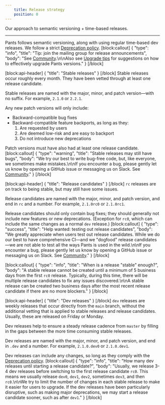 ```yaml
---
    title: Release strategy
    position: 0
---
```


Our approach to semantic versioning + time-based releases.

---

Pants follows semantic versioning, along with using regular time-based dev releases. We follow a strict [Deprecation policy](doc:deprecation-policy).
[block:callout]
{
  "type": "info",
  "title": "Tip: join the mailing group for release announcements",
  "body": "See [Community](doc:community).\n\nAlso see [Upgrade tips](doc:upgrade-tips) for suggestions on how to effectively upgrade Pants versions."
}
[/block]

[block:api-header]
{
  "title": "Stable releases"
}
[/block]
Stable releases occur roughly every month. They have been vetted through at least one release candidate.

Stable releases are named with the major, minor, and patch version—with no suffix. For example, `2.1.0` or `2.2.1`.

Any new patch versions will only include:
- Backward-compatible bug fixes
- Backward-compatible feature backports, as long as they:
  1. Are requested by users
  1. Are deemed low-risk and are easy to backport
  1. Do not introduce new deprecations 

Patch versions must have also had at least one release candidate.
[block:callout]
{
  "type": "warning",
  "title": "Stable releases may still have bugs",
  "body": "We try our best to write bug-free code, but, like everyone, we sometimes make mistakes.\n\nIf you encounter a bug, please gently let us know by opening a GitHub issue or messaging us on Slack. See [Community](doc:community)."
}
[/block]

[block:api-header]
{
  "title": "Release candidates"
}
[/block]
`rc` releases are on track to being stable, but may still have some issues.

Release candidates are named with the major, minor, and patch version, and end in `rc` and a number. For example, `2.1.0rc0` or `2.1.0rc1`.

Release candidates should only contain bug fixes; they should generally not include new features or new deprecations. (Exception for `rc0`, which can include the same changes as a normal `dev` release.)
[block:callout]
{
  "type": "success",
  "title": "Help wanted: testing out release candidates",
  "body": "We greatly appreciate when users test out release candidates. While we do our best to have comprehensive CI—and we \"dogfood\" release candidates—we are not able to test all the ways Pants is used in the wild.\n\nIf you encounter a bug, please gently let us know by opening a GitHub issue or messaging us on Slack. See [Community](doc:community)."
}
[/block]

[block:callout]
{
  "type": "info",
  "title": "When is a release \"stable\" enough?",
  "body": "A stable release cannot be created until a minimum of 5 business days from the first `rc0` release. Typically, during this time, there will be multiple release candidates to fix any issues discovered.\n\nA stable release can be created two business days after the most recent release candidate if there are no more blockers."
}
[/block]

[block:api-header]
{
  "title": "Dev releases"
}
[/block]
`dev` releases are weekly releases that occur directly from the `main` branch, without the additional vetting that is applied to stable releases and release candidates. Usually, these are released on Friday or Monday.

Dev releases help to ensure a steady release cadence from `master` by filling in the gaps between the more time consuming stable releases.

Dev releases are named with the major, minor, and patch version, and end in `.dev` and a number. For example, `2.1.0.dev0` or `2.1.0.dev1`.

Dev releases can include any changes, so long as they comply with the [Deprecation policy](doc:deprecation-policy).
[block:callout]
{
  "type": "info",
  "title": "How many dev releases until starting a release candidate?",
  "body": "Usually, we release 3-4 dev releases before switching to the first release candidate `rc0`. This means we usually release `dev0`, `dev1`, `dev2`, sometimes `dev3`, and then `rc0`.\n\nWe try to limit the number of changes in each stable release to make it easier for users to upgrade. If the dev releases have been particularly disruptive, such as making major deprecations, we may start a release candidate sooner, such as after `dev1`."
}
[/block]